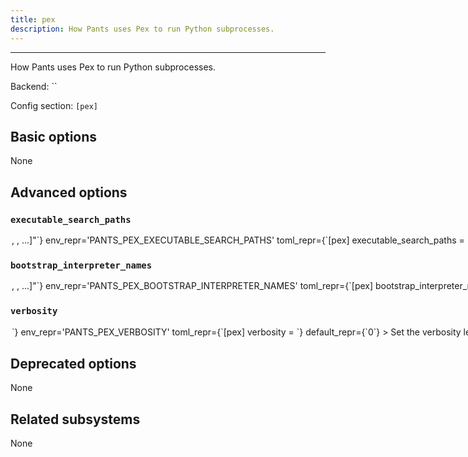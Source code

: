 ```yaml
---
title: pex
description: How Pants uses Pex to run Python subprocesses.
---
```



---

How Pants uses Pex to run Python subprocesses.

Backend: <span className="color--primary">``</span>

Config section: <span className="color--primary">`[pex]`</span>

<span className={styles.options}>

## Basic options

None

## Advanced options

### `executable_search_paths`

<Option
  cli_repr={`--pex-executable-search-paths="[<binary-paths>, <binary-paths>, ...]"`}
  env_repr='PANTS_PEX_EXECUTABLE_SEARCH_PATHS'
  toml_repr={`[pex]
executable_search_paths = [
    <binary-paths>,
    <binary-paths>,
    ...,
]`}
  default_repr={`[\n  "<PATH>"\n]`}
>

The PATH value that will be used by the PEX subprocess and any subprocesses it spawns. The special string &#x22;&#x3C;PATH&#x3E;&#x22; will expand to the contents of the PATH env var.

</Option>

### `bootstrap_interpreter_names`

<Option
  cli_repr={`--pex-bootstrap-interpreter-names="[<bootstrap-python-names>, <bootstrap-python-names>, ...]"`}
  env_repr='PANTS_PEX_BOOTSTRAP_INTERPRETER_NAMES'
  toml_repr={`[pex]
bootstrap_interpreter_names = [
    <bootstrap-python-names>,
    <bootstrap-python-names>,
    ...,
]`}
  default_repr={`[\n  "python",\n  "python3",\n  "python2"\n]`}
>

The names of Python binaries to search for to bootstrap PEX files with. This does not impact which Python interpreter is used to run your code, only what is used to run the PEX tool. See the `interpreter_search_paths` option in `[python-setup]` to influence where interpreters are searched for.

</Option>

### `verbosity`

<Option
  cli_repr={`--pex-verbosity=<int>`}
  env_repr='PANTS_PEX_VERBOSITY'
  toml_repr={`[pex]
verbosity = <int>`}
  default_repr={`0`}
>

Set the verbosity level of PEX logging, from 0 (no logging) up to 9 (max logging).

</Option>

## Deprecated options

None

## Related subsystems

None

</span>
